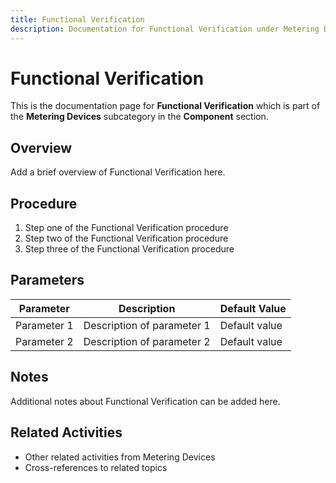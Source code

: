 ```yaml
---
title: Functional Verification
description: Documentation for Functional Verification under Metering Devices in Component category
---
```


# Functional Verification

This is the documentation page for **Functional Verification** which is part of the **Metering Devices** subcategory in the **Component** section.

## Overview

Add a brief overview of Functional Verification here.

## Procedure

1. Step one of the Functional Verification procedure
2. Step two of the Functional Verification procedure
3. Step three of the Functional Verification procedure

## Parameters

| Parameter | Description | Default Value |
|-----------|-------------|---------------|
| Parameter 1 | Description of parameter 1 | Default value |
| Parameter 2 | Description of parameter 2 | Default value |

## Notes

Additional notes about Functional Verification can be added here.

## Related Activities

- Other related activities from Metering Devices
- Cross-references to related topics
